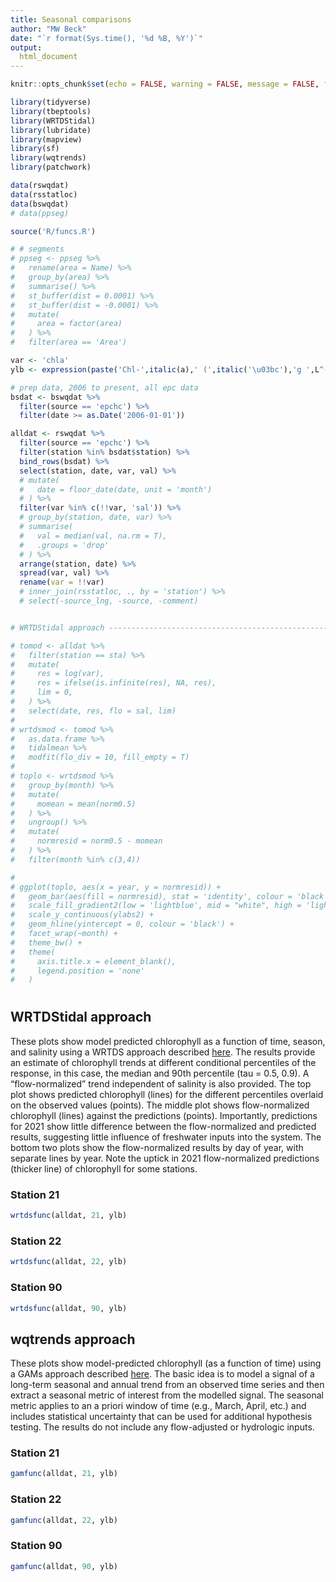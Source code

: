 ```yaml
---
title: Seasonal comparisons
author: "MW Beck"
date: "`r format(Sys.time(), '%d %B, %Y')`"
output: 
  html_document
---
```


```r

knitr::opts_chunk$set(echo = FALSE, warning = FALSE, message = FALSE, fig.height = 8, fig.width = 9)

library(tidyverse)
library(tbeptools)
library(WRTDStidal)
library(lubridate)
library(mapview)
library(sf)
library(wqtrends)
library(patchwork)

data(rswqdat)
data(rsstatloc)
data(bswqdat)
# data(ppseg)

source('R/funcs.R')

# # segments
# ppseg <- ppseg %>% 
#   rename(area = Name) %>% 
#   group_by(area) %>% 
#   summarise() %>% 
#   st_buffer(dist = 0.0001) %>% 
#   st_buffer(dist = -0.0001) %>% 
#   mutate(
#     area = factor(area)
#   ) %>% 
#   filter(area == 'Area')

var <- 'chla'
ylb <- expression(paste('Chl-',italic(a),' (',italic('\u03bc'),'g ',L^-1,')'))

# prep data, 2006 to present, all epc data
bsdat <- bswqdat %>% 
  filter(source == 'epchc') %>% 
  filter(date >= as.Date('2006-01-01'))

alldat <- rswqdat %>% 
  filter(source == 'epchc') %>% 
  filter(station %in% bsdat$station) %>% 
  bind_rows(bsdat) %>% 
  select(station, date, var, val) %>%
  # mutate(
  #   date = floor_date(date, unit = 'month')
  # ) %>% 
  filter(var %in% c(!!var, 'sal')) %>% 
  # group_by(station, date, var) %>% 
  # summarise(
  #   val = median(val, na.rm = T), 
  #   .groups = 'drop'
  # ) %>% 
  arrange(station, date) %>% 
  spread(var, val) %>%
  rename(var = !!var)
  # inner_join(rsstatloc, ., by = 'station') %>% 
  # select(-source_lng, -source, -comment)


# WRTDStidal approach -----------------------------------------------------

# tomod <- alldat %>%
#   filter(station == sta) %>%
#   mutate(
#     res = log(var),
#     res = ifelse(is.infinite(res), NA, res),
#     lim = 0,
#   ) %>%
#   select(date, res, flo = sal, lim)
# 
# wrtdsmod <- tomod %>%
#   as.data.frame %>%
#   tidalmean %>%
#   modfit(flo_div = 10, fill_empty = T)
# 
# toplo <- wrtdsmod %>%
#   group_by(month) %>%
#   mutate(
#     momean = mean(norm0.5)
#   ) %>%
#   ungroup() %>%
#   mutate(
#     normresid = norm0.5 - momean
#   ) %>%
#   filter(month %in% c(3,4))

# 
# ggplot(toplo, aes(x = year, y = normresid)) +
#   geom_bar(aes(fill = normresid), stat = 'identity', colour = 'black') +
#   scale_fill_gradient2(low = 'lightblue', mid = "white", high = 'lightgreen', midpoint = 0) +
#   scale_y_continuous(ylabs2) +
#   geom_hline(yintercept = 0, colour = 'black') +
#   facet_wrap(~month) +
#   theme_bw() +
#   theme(
#     axis.title.x = element_blank(),
#     legend.position = 'none'
#   )
```

# {.tabset}

## WRTDStidal approach {.tabset .tabset-pills}

These plots show model predicted chlorophyll as a function of time, season, and salinity using a WRTDS approach described [here](http://fawda123.github.io/WRTDStidal/articles/overview.html).  The results provide an estimate of chlorophyll trends at different conditional percentiles of the response, in this case, the median and 90th percentile (tau = 0.5, 0.9).  A "flow-normalized" trend independent of salinity is also provided.  The top plot shows predicted chlorophyll (lines) for the different percentiles overlaid on the observed values (points).  The middle plot shows flow-normalized chlorophyll (lines) against the predictions (points).  Importantly, predictions for 2021 show little difference between the flow-normalized and predicted results, suggesting little influence of freshwater inputs into the system.  The bottom two plots show the flow-normalized results by day of year, with separate lines by year.  Note the uptick in 2021 flow-normalized predictions (thicker line) of chlorophyll for some stations. 

### Station 21

```r
wrtdsfunc(alldat, 21, ylb)
```

### Station 22

```r
wrtdsfunc(alldat, 22, ylb)
```

### Station 90

```r
wrtdsfunc(alldat, 90, ylb)
```

## wqtrends approach {.tabset .tabset-pills}

These plots show model-predicted chlorophyll (as a function of time) using a GAMs approach described [here](https://tbep-tech.github.io/wqtrends/articles/introduction.html).  The basic idea is to model a signal of a long-term seasonal and annual trend from an observed time series and then extract a seasonal metric of interest from the modelled signal.  The seasonal metric applies to an a priori window of time (e.g., March, April, etc.) and includes statistical uncertainty that can be used for additional hypothesis testing.  The results do not include any flow-adjusted or hydrologic inputs. 

### Station 21

```r
gamfunc(alldat, 21, ylb)
```

### Station 22

```r
gamfunc(alldat, 22, ylb)
```

### Station 90

```r
gamfunc(alldat, 90, ylb)
```
